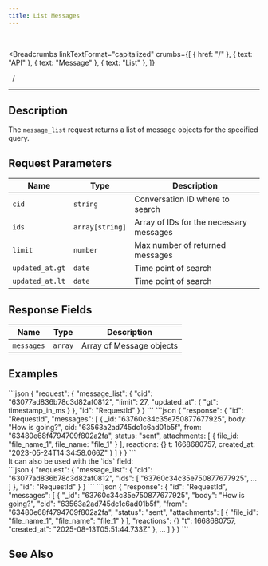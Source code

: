 ```yaml
---
title: List Messages
---
```


<br />



<Breadcrumbs
  linkTextFormat="capitalized"
  crumbs={[
    { href: "/" },
    { text: "API" },
    { text: "Message" },
    { text: "List" },
  ]}
>
  <Icon slot="index" name="seti:powershell" />
  <span slot="separator">&nbsp;&nbsp;/&nbsp;</span>
</Breadcrumbs>

---


## Description

> <Badge text="wss" variant="tip" size="large" />
> <Badge text="message_list" size="large" />

The `message_list` request returns a list of message objects for the specified query.

## Request Parameters

| Name            | Type            | Description                             |
| --------------- | --------------- | --------------------------------------- |
| `cid`           | `string`        | Conversation ID where to search         |
| `ids`           | `array[string]` | Array of IDs for the necessary messages |
| `limit`         | `number`        | Max number of returned messages         |
| `updated_at.gt` | `date`          | Time point of search                    |
| `updated_at.lt` | `date`          | Time point of search                    |

## Response Fields

| Name       | Type    | Description              |
| ---------- | ------- | ------------------------ |
| `messages` | `array` | Array of Message objects |

## Examples

<Tabs>
  <TabItem label="Request">
```json
{
  "request": {
    "message_list": {
      "cid": "63077ad836b78c3d82af0812",
      "limit": 27,
      "updated_at": {
        "gt": timestamp_in_ms
      }
    },
    "id": "RequestId"
  }
}
```
  </TabItem>  
</Tabs>

<Tabs>
  <TabItem label="Response">
```json
{
  "response": {
    "id": "RequestId",
    "messages": [
      {
        _id: "63760c34c35e750877677925",
        body: "How is going?",
        cid: "63563a2ad745dc1c6ad01b5f",
        from: "63480e68f4794709f802a2fa",
        status: "sent",
        attachments: [
          { file_id: "file_name_1", file_name: "file_1" }
        ],
        reactions: {}
        t: 1668680757,
        created_at: "2023-05-24T14:34:58.066Z"
      }
    ]
  }
}
```
  </TabItem>  
</Tabs>

<Aside>It can also be used with the `ids` field:</Aside>

<Tabs>
  <TabItem label="Response">
```json
{
  "request": {
    "message_list": {
      "cid": "63077ad836b78c3d82af0812",
      "ids": [ "63760c34c35e750877677925", ... ]
    },
    "id": "RequestId"
  }
}
```
  </TabItem>  
</Tabs>

<Tabs>
  <TabItem label="Response">
```json
{
  "response": {
    "id": "RequestId",
    "messages": [
      {
        "_id": "63760c34c35e750877677925",
        "body": "How is going?",
        "cid": "63563a2ad745dc1c6ad01b5f",
        "from": "63480e68f4794709f802a2fa",
        "status": "sent",
        "attachments": [
          { "file_id": "file_name_1", "file_name": "file_1" }
        ],
        "reactions": {}
        "t": 1668680757,
        "created_at": "2025-08-13T05:51:44.733Z"
      },
      ...
    ]
  }
}
```
  </TabItem>  
</Tabs>

## See Also

<LinkCard
  title="SAMA chat server API: Messages"
  href="https://medium.com/sama-communications/sama-chat-server-api-messages-dc00e9684dc0"
  description="Based on ease of use, and with easy-to-understand documentation and articles on how to set up and use our APIs, we want to show that it is REAL to build communication into your application."
/>
<LinkCard
  title="DataBase Records"
  href="/deployment/db-records/"
  description="Collection of complete objects stored in the database."
/>

<script
  src="https://giscus.app/client.js"
  data-repo="Oleksandr1414/cathedra-slytherin"
  data-repo-id="R_kgDOI8uafg"
  data-category="[ВВЕДІТЬ CATEGORY NAME]"
  data-category-id="[ВВЕДІТЬ CATEGORY ID]"
  data-mapping="pathname"
  data-strict="0"
  data-reactions-enabled="1"
  data-emit-metadata="0"
  data-input-position="bottom"
  data-theme="preferred_color_scheme"
  data-lang="uk"
  crossorigin="anonymous"
  async
></script>
